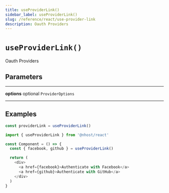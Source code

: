 ```yaml
---
title: useProviderLink()
sidebar_label: useProviderLink()
slug: /reference/react/use-provider-link
description: Oauth Providers
---
```


# `useProviderLink()`

Oauth Providers

## Parameters

---

**<span className="parameter-name">options</span>** <span className="optional-status">optional</span> `ProviderOptions`

---

## Examples

```js
const providerLink = useProviderLink()
```

```js
import { useProviderLink } from '@nhost/react'

const Component = () => {
  const { facebook, github } = useProviderLink()

  return (
    <div>
      <a href={facebook}>Authenticate with Facebook</a>
      <a href={github}>Authenticate with GitHub</a>
    </div>
  )
}
```
